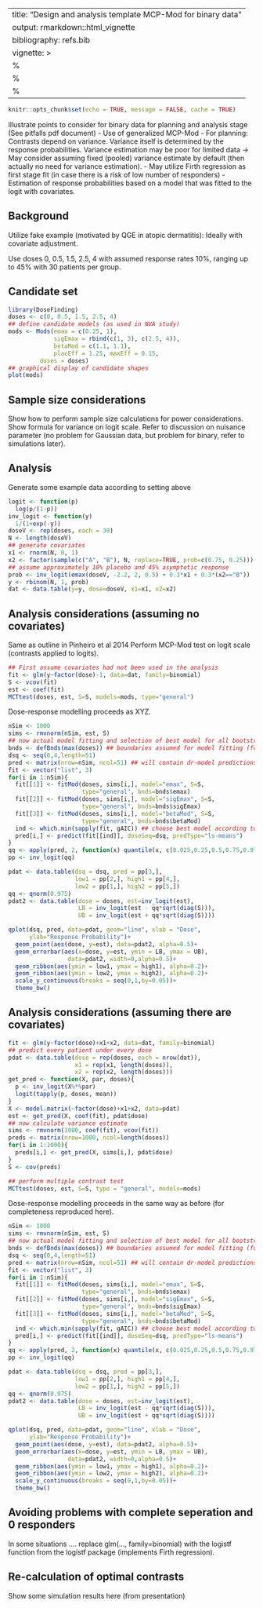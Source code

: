 
---
title: "Design and analysis template MCP-Mod for binary data"
output: rmarkdown::html_vignette
bibliography: refs.bib
vignette: >
  %\VignetteIndexEntry{Vignette Title}
  %\VignetteEngine{knitr::rmarkdown}
  %\VignetteEncoding{UTF-8}
---

```r
knitr::opts_chunk$set(echo = TRUE, message = FALSE, cache = TRUE)
```

Illustrate points to consider for binary data for planning and
analysis stage (See pitfalls pdf document)
- Use of generalized MCP-Mod
- For planning: Contrasts depend on variance. Variance itself is
  determined by the response probabilities. Variance estimation may be
  poor for limited data -> May consider assuming fixed (pooled)
  variance estimate by default (then actually no need for variance
  estimation).
- May utilize Firth regression as first stage fit (in case there is a
  risk of low number of responders)
- Estimation of response probabilities based on a model that was
  fitted to the logit with covariates.

## Background

Utilize fake example (motivated by QGE in atopic dermatitis):
Ideally with covariate adjustment.

Use doses 0, 0.5, 1.5, 2.5, 4 with assumed response rates 10%, ranging
up to 45% with 30 patients per group.

## Candidate set

```r
library(DoseFinding)
doses <- c(0, 0.5, 1.5, 2.5, 4)
## define candidate models (as used in NVA study)
mods <- Mods(emax = c(0.25, 1), 
             sigEmax = rbind(c(1, 3), c(2.5, 4)),
             betaMod = c(1.1, 1.1),
             placEff = 1.25, maxEff = 0.15,
         doses = doses)
## graphical display of candidate shapes
plot(mods)
```

## Sample size considerations

Show how to perform sample size calculations for power considerations.
Show formula for variance on logit scale. Refer to discussion on
nuisance parameter (no problem for Gaussian data, but problem for
binary, refer to simulations later).

## Analysis
Generate some example data according to setting above

```r
logit <- function(p)
  log(p/(1-p))
inv_logit <- function(y)
  1/(1+exp(-y))
doseV <- rep(doses, each = 30)
N <- length(doseV)
## generate covariates
x1 <- rnorm(N, 0, 1)
x2 <- factor(sample(c("A", "B"), N, replace=TRUE, prob=c(0.75, 0.25)))
## assume approximately 10% placebo and 45% asymptotic response
prob <- inv_logit(emax(doseV, -2.2, 2, 0.5) + 0.3*x1 + 0.3*(x2=="B"))
y <- rbinom(N, 1, prob)
dat <- data.table(y=y, dose=doseV, x1=x1, x2=x2)
```

## Analysis considerations (assuming no covariates)

Same as outline in Pinheiro et al 2014
Perform MCP-Mod test on logit scale (contrasts applied to logits).

```r
## First assume covariates had not been used in the analysis
fit <- glm(y~factor(dose)-1, data=dat, family=binomial)
S <- vcov(fit)
est <- coef(fit)
MCTtest(doses, est, S=S, models=mods, type="general")
```
Dose-response modelling proceeds as XYZ.

```r
nSim <- 1000
sims <- rmvnorm(nSim, est, S)
## now actual model fitting and selection of best model for all bootstraps
bnds <- defBnds(max(doses)) ## boundaries assumed for model fitting (force convergence)
dsq <- seq(0,4,length=51)
pred <- matrix(nrow=nSim, ncol=51) ## will contain dr-model predictions 
fit <- vector("list", 3)
for(i in 1:nSim){
  fit[[1]] <- fitMod(doses, sims[i,], model="emax", S=S,
                     type="general", bnds=bnds$emax)
  fit[[2]] <- fitMod(doses, sims[i,], model="sigEmax", S=S,
                     type="general", bnds=bnds$sigEmax)
  fit[[3]] <- fitMod(doses, sims[i,], model="betaMod", S=S,
                     type="general", bnds=bnds$betaMod)
  ind <- which.min(sapply(fit, gAIC)) ## choose best model according to AIC
  pred[i,] <- predict(fit[[ind]], doseSeq=dsq, predType="ls-means")
}
qq <- apply(pred, 2, function(x) quantile(x, c(0.025,0.25,0.5,0.75,0.975)))
pp <- inv_logit(qq)

pdat <- data.table(dsq = dsq, pred = pp[3,],
                   low1 = pp[2,], high1 = pp[4,],
                   low2 = pp[1,], high2 = pp[5,])
qq <- qnorm(0.975)
pdat2 <- data.table(dose = doses, est=inv_logit(est),
                    LB = inv_logit(est - qq*sqrt(diag(S))),
                    UB = inv_logit(est + qq*sqrt(diag(S))))

qplot(dsq, pred, data=pdat, geom="line", xlab = "Dose",
      ylab="Response Probability")+
  geom_point(aes(dose, y=est), data=pdat2, alpha=0.5)+
  geom_errorbar(aes(x=dose, y=est, ymin = LB, ymax = UB),
                 data=pdat2, width=0,alpha=0.5)+
  geom_ribbon(aes(ymin = low1, ymax = high1), alpha=0.2)+
  geom_ribbon(aes(ymin = low2, ymax = high2), alpha=0.2)+
  scale_y_continuous(breaks = seq(0,1,by=0.05))+
  theme_bw()
```

## Analysis considerations (assuming there are covariates)

```r
fit <- glm(y~factor(dose)+x1+x2, data=dat, family=binomial)
## predict every patient under every dose
pdat <- data.table(dose = rep(doses, each = nrow(dat)),
                   x1 = rep(x1, length(doses)),
                   x2 = rep(x2, length(doses)))
get_pred <- function(X, par, doses){
  p <- inv_logit(X%*%par)
  logit(tapply(p, doses, mean))
}
X <- model.matrix(~factor(dose)+x1+x2, data=pdat)
est <- get_pred(X, coef(fit), pdat$dose)
## now calculate variance estimate
sims <- rmvnorm(1000, coef(fit), vcov(fit))
preds <- matrix(nrow=1000, ncol=length(doses))
for(i in 1:1000){
  preds[i,] <- get_pred(X, sims[i,], pdat$dose)
}
S <- cov(preds)

## perform multiple contrast test
MCTtest(doses, est, S=S, type = "general", models=mods)
```

Dose-response modelling proceeds in the same way as before (for
completeness reproduced here).

```r
nSim <- 1000
sims <- rmvnorm(nSim, est, S)
## now actual model fitting and selection of best model for all bootstraps
bnds <- defBnds(max(doses)) ## boundaries assumed for model fitting (force convergence)
dsq <- seq(0,4,length=51)
pred <- matrix(nrow=nSim, ncol=51) ## will contain dr-model predictions 
fit <- vector("list", 3)
for(i in 1:nSim){
  fit[[1]] <- fitMod(doses, sims[i,], model="emax", S=S,
                     type="general", bnds=bnds$emax)
  fit[[2]] <- fitMod(doses, sims[i,], model="sigEmax", S=S,
                     type="general", bnds=bnds$sigEmax)
  fit[[3]] <- fitMod(doses, sims[i,], model="betaMod", S=S,
                     type="general", bnds=bnds$betaMod)
  ind <- which.min(sapply(fit, gAIC)) ## choose best model according to AIC
  pred[i,] <- predict(fit[[ind]], doseSeq=dsq, predType="ls-means")
}
qq <- apply(pred, 2, function(x) quantile(x, c(0.025,0.25,0.5,0.75,0.975)))
pp <- inv_logit(qq)

pdat <- data.table(dsq = dsq, pred = pp[3,],
                   low1 = pp[2,], high1 = pp[4,],
                   low2 = pp[1,], high2 = pp[5,])
qq <- qnorm(0.975)
pdat2 <- data.table(dose = doses, est=inv_logit(est),
                    LB = inv_logit(est - qq*sqrt(diag(S))),
                    UB = inv_logit(est + qq*sqrt(diag(S))))

qplot(dsq, pred, data=pdat, geom="line", xlab = "Dose",
      ylab="Response Probability")+
  geom_point(aes(dose, y=est), data=pdat2, alpha=0.5)+
  geom_errorbar(aes(x=dose, y=est, ymin = LB, ymax = UB),
                 data=pdat2, width=0,alpha=0.5)+
  geom_ribbon(aes(ymin = low1, ymax = high1), alpha=0.2)+
  geom_ribbon(aes(ymin = low2, ymax = high2), alpha=0.2)+
  scale_y_continuous(breaks = seq(0,1,by=0.05))+
  theme_bw()
```

## Avoiding problems with complete seperation and 0 responders

In some situations .... replace glm(..., family=binomial) with the
logistf function from the logistf package (implements Firth
regression).

## Re-calculation of optimal contrasts

Show some simulation results here (from presentation)
